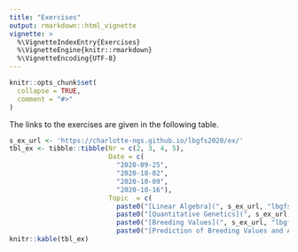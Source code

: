 ```yaml
---
title: "Exercises"
output: rmarkdown::html_vignette
vignette: >
  %\VignetteIndexEntry{Exercises}
  %\VignetteEngine{knitr::rmarkdown}
  %\VignetteEncoding{UTF-8}
---
```


```r
knitr::opts_chunk$set(
  collapse = TRUE,
  comment = "#>"
)
```

The links to the exercises are given in the following table. 

```r
s_ex_url <- 'https://charlotte-ngs.github.io/lbgfs2020/ex/'
tbl_ex <- tibble::tibble(Nr = c(2, 3, 4, 5),
                         Date = c(
                           "2020-09-25",
                           "2020-10-02",
                           "2020-10-09",
                           "2020-10-16"),
                         Topic  = c(
                           paste0("[Linear Algebra](", s_ex_url, "lbgfs2020_w02_ex01_linalg.pdf)", collapse = ''),
                           paste0("[Quantitative Genetics](", s_ex_url, "lbgfs2020_w03_ex02.pdf)", collapse = ''),
                           paste0("[Breeding Values](", s_ex_url, "lbgfs2020_w04_ex03.pdf)", collapse = ''),
                           paste0("[Prediction of Breeding Values and Accuracy](", s_ex_url, "lbgfs2020_w05_ex04.pdf)", collapse = '')))
knitr::kable(tbl_ex)
```
